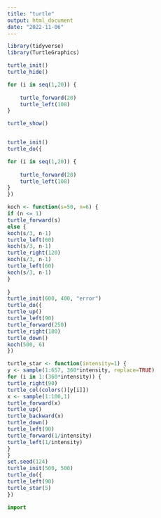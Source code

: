 ---
title: "turtle"
output: html_document
date: "2022-11-06"
---

```{r}
library(tidyverse)
library(TurtleGraphics)

turtle_init()
turtle_hide()

for (i in seq(1,20)) {
    
    turtle_forward(20)
    turtle_left(108)
}

turtle_show()



```
```{r}
turtle_init()
turtle_do({

for (i in seq(1,20)) {
    
    turtle_forward(20)
    turtle_left(108)
}
})

```

```{r}
koch <- function(s=50, n=6) {
if (n <= 1)
turtle_forward(s)
else {
koch(s/3, n-1)
turtle_left(60)
koch(s/3, n-1)
turtle_right(120)
koch(s/3, n-1)
turtle_left(60)
koch(s/3, n-1)
}
    
}
turtle_init(600, 400, "error")
turtle_do({
turtle_up()
turtle_left(90)
turtle_forward(250)
turtle_right(180)
turtle_down()
koch(500, 6)
})
```
```{r}
turtle_star <- function(intensity=1) {
y <- sample(1:657, 360*intensity, replace=TRUE)
for (i in 1:(360*intensity)) {
turtle_right(90)
turtle_col(colors()[y[i]])
x <- sample(1:100,1)
turtle_forward(x)
turtle_up()
turtle_backward(x)
turtle_down()
turtle_left(90)
turtle_forward(1/intensity)
turtle_left(1/intensity)
}
}
set.seed(124)
turtle_init(500, 500)
turtle_do({
turtle_left(90)
turtle_star(5)
})
```


```{python}
import
```

